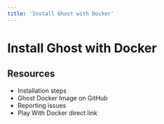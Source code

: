 ```yaml
---
title: 'Install Ghost with Docker'
---
```


# Install Ghost with Docker

## Resources
- Installation steps
- Ghost Docker Image on GitHub
- Reporting issues
- Play With Docker direct link